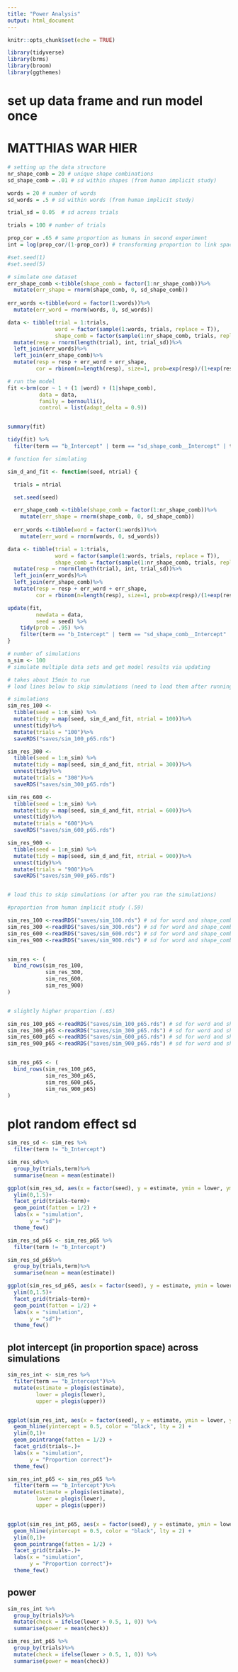 ```yaml
---
title: "Power Analysis"
output: html_document
---
```


```r
knitr::opts_chunk$set(echo = TRUE)

library(tidyverse)
library(brms)
library(broom)
library(ggthemes)

```

# set up data frame and run model once

# MATTHIAS WAR HIER

```r

# setting up the data structure
nr_shape_comb = 20 # unique shape combinations
sd_shape_comb = .01 # sd within shapes (from human implicit study)

words = 20 # number of words
sd_words = .5 # sd within words (from human implicit study)

trial_sd = 0.05  # sd across trials

trials = 100 # number of trials 

prop_cor = .65 # same proportion as humans in second experiment
int = log(prop_cor/(1-prop_cor)) # transforming proportion to link space

#set.seed(1)
#set.seed(5)

# simulate one dataset
err_shape_comb <-tibble(shape_comb = factor(1:nr_shape_comb))%>%
  mutate(err_shape = rnorm(shape_comb, 0, sd_shape_comb))
                                       
err_words <-tibble(word = factor(1:words))%>%
  mutate(err_word = rnorm(words, 0, sd_words))

data <- tibble(trial = 1:trials,
               word = factor(sample(1:words, trials, replace = T)),
               shape_comb = factor(sample(1:nr_shape_comb, trials, replace = T))) %>%
  mutate(resp = rnorm(length(trial), int, trial_sd))%>%
  left_join(err_words)%>%
  left_join(err_shape_comb)%>%
  mutate(resp = resp + err_word + err_shape,
         cor = rbinom(n=length(resp), size=1, prob=exp(resp)/(1+exp(resp))))

# run the model 
fit <-brm(cor ~ 1 + (1 |word) + (1|shape_comb),
          data = data,
          family = bernoulli(),
          control = list(adapt_delta = 0.9))


summary(fit)

tidy(fit) %>%
  filter(term == "b_Intercept" | term == "sd_shape_comb__Intercept" | term == "sd_word__Intercept")
```

```r
# function for simulating

sim_d_and_fit <- function(seed, ntrial) {

  trials = ntrial 

  set.seed(seed)

  err_shape_comb <-tibble(shape_comb = factor(1:nr_shape_comb))%>%
    mutate(err_shape = rnorm(shape_comb, 0, sd_shape_comb))
                                       
  err_words <-tibble(word = factor(1:words))%>%
    mutate(err_word = rnorm(words, 0, sd_words))

data <- tibble(trial = 1:trials,
               word = factor(sample(1:words, trials, replace = T)),
               shape_comb = factor(sample(1:nr_shape_comb, trials, replace = T))) %>%
  mutate(resp = rnorm(length(trial), int, trial_sd))%>%
  left_join(err_words)%>%
  left_join(err_shape_comb)%>%
  mutate(resp = resp + err_word + err_shape,
         cor = rbinom(n=length(resp), size=1, prob=exp(resp)/(1+exp(resp))))

update(fit,
         newdata = data, 
         seed = seed) %>% 
    tidy(prob = .95) %>% 
    filter(term == "b_Intercept" | term == "sd_shape_comb__Intercept" | term == "sd_word__Intercept")
}

```



```r

# number of simulations
n_sim <- 100
# simulate multiple data sets and get model results via updating

# takes about 15min to run 
# load lines below to skip simulations (need to load them after running simulation anyway becasue output is automatically saved)

# simulations
sim_res_100 <-
  tibble(seed = 1:n_sim) %>% 
  mutate(tidy = map(seed, sim_d_and_fit, ntrial = 100))%>%
  unnest(tidy)%>%
  mutate(trials = "100")%>%
  saveRDS("saves/sim_100_p65.rds")

sim_res_300 <-
  tibble(seed = 1:n_sim) %>% 
  mutate(tidy = map(seed, sim_d_and_fit, ntrial = 300))%>%
  unnest(tidy)%>%
  mutate(trials = "300")%>%
  saveRDS("saves/sim_300_p65.rds")

sim_res_600 <-
  tibble(seed = 1:n_sim) %>% 
  mutate(tidy = map(seed, sim_d_and_fit, ntrial = 600))%>%
  unnest(tidy)%>%
  mutate(trials = "600")%>%
  saveRDS("saves/sim_600_p65.rds")

sim_res_900 <-
  tibble(seed = 1:n_sim) %>% 
  mutate(tidy = map(seed, sim_d_and_fit, ntrial = 900))%>%
  unnest(tidy)%>%
  mutate(trials = "900")%>%
  saveRDS("saves/sim_900_p65.rds")


# load this to skip simulations (or after you ran the simulations)

#proportion from human implicit study (.59)

sim_res_100 <-readRDS("saves/sim_100.rds") # sd for word and shape_comb variation based on model for human implicit data, 100 trials
sim_res_300 <-readRDS("saves/sim_300.rds") # sd for word and shape_comb variation based on model for human implicit data, 300 trials
sim_res_600 <-readRDS("saves/sim_600.rds") # sd for word and shape_comb variation based on model for human implicit data, 600 trials
sim_res_900 <-readRDS("saves/sim_900.rds") # sd for word and shape_comb variation based on model for human implicit data, 900 trials


sim_res <- (
  bind_rows(sim_res_100,
            sim_res_300,
            sim_res_600,
            sim_res_900)
)


# slightly higher proportion (.65)

sim_res_100_p65 <-readRDS("saves/sim_100_p65.rds") # sd for word and shape_comb variation based on model for human implicit data, 100 trials
sim_res_300_p65 <-readRDS("saves/sim_300_p65.rds") # sd for word and shape_comb variation based on model for human implicit data, 300 trials
sim_res_600_p65 <-readRDS("saves/sim_600_p65.rds") # sd for word and shape_comb variation based on model for human implicit data, 600 trials
sim_res_900_p65 <-readRDS("saves/sim_900_p65.rds") # sd for word and shape_comb variation based on model for human implicit data, 900 trials


sim_res_p65 <- (
  bind_rows(sim_res_100_p65,
            sim_res_300_p65,
            sim_res_600_p65,
            sim_res_900_p65)
)

```

# plot random effect sd

```r
sim_res_sd <- sim_res %>%
  filter(term != "b_Intercept")

sim_res_sd%>%
  group_by(trials,term)%>%
  summarise(mean = mean(estimate))

ggplot(sim_res_sd, aes(x = factor(seed), y = estimate, ymin = lower, ymax = upper)) +
  ylim(0,1.5)+
  facet_grid(trials~term)+
  geom_point(fatten = 1/2) +
  labs(x = "simulation",
       y = "sd")+
  theme_few()
```


```r
sim_res_sd_p65 <- sim_res_p65 %>%
  filter(term != "b_Intercept")

sim_res_sd_p65%>%
  group_by(trials,term)%>%
  summarise(mean = mean(estimate))

ggplot(sim_res_sd_p65, aes(x = factor(seed), y = estimate, ymin = lower, ymax = upper)) +
  ylim(0,1.5)+
  facet_grid(trials~term)+
  geom_point(fatten = 1/2) +
  labs(x = "simulation",
       y = "sd")+
  theme_few()
```

## plot intercept (in proportion space) across simulations

```r
sim_res_int <- sim_res %>%
  filter(term == "b_Intercept")%>%
  mutate(estimate = plogis(estimate),
         lower = plogis(lower),
         upper = plogis(upper))


ggplot(sim_res_int, aes(x = factor(seed), y = estimate, ymin = lower, ymax = upper)) +
  geom_hline(yintercept = 0.5, color = "black", lty = 2) +
  ylim(0,1)+
  geom_pointrange(fatten = 1/2) +
  facet_grid(trials~.)+
  labs(x = "simulation",
       y = "Proportion correct")+
  theme_few()
```

```r
sim_res_int_p65 <- sim_res_p65 %>%
  filter(term == "b_Intercept")%>%
  mutate(estimate = plogis(estimate),
         lower = plogis(lower),
         upper = plogis(upper))


ggplot(sim_res_int_p65, aes(x = factor(seed), y = estimate, ymin = lower, ymax = upper)) +
  geom_hline(yintercept = 0.5, color = "black", lty = 2) +
  ylim(0,1)+
  geom_pointrange(fatten = 1/2) +
  facet_grid(trials~.)+
  labs(x = "simulation",
       y = "Proportion correct")+
  theme_few()
```

##  power
```r
sim_res_int %>%
  group_by(trials)%>%
  mutate(check = ifelse(lower > 0.5, 1, 0)) %>% 
  summarise(power = mean(check))
```

```r
sim_res_int_p65 %>%
  group_by(trials)%>%
  mutate(check = ifelse(lower > 0.5, 1, 0)) %>% 
  summarise(power = mean(check))
```


